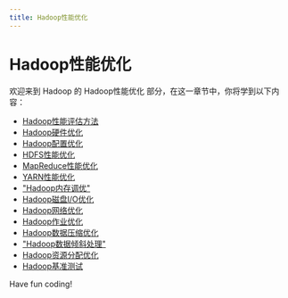 ```yaml
---
title: Hadoop性能优化
---
```


# Hadoop性能优化

欢迎来到 Hadoop 的 Hadoop性能优化 部分，在这一章节中，你将学到以下内容：

- [Hadoop性能评估方法](./0-hadoop-performance-evaluation-method.mdx)
- [Hadoop硬件优化](./1-hadoop-hardware-optimization.mdx)
- [Hadoop配置优化](./2-hadoop-configuration-optimization.mdx)
- [HDFS性能优化](./3-hdfs-performance-optimization.mdx)
- [MapReduce性能优化](./4-mapreduce-performance-optimization.mdx)
- [YARN性能优化](./5-yarn-performance-optimization.mdx)
- ["Hadoop内存调优"](./6-hadoop-memory-tuning.mdx)
- [Hadoop磁盘I/O优化](./7-hadoop-disk-io-optimization.mdx)
- [Hadoop网络优化](./8-hadoop-network-optimization.mdx)
- [Hadoop作业优化](./9-optimizing-hadoop-jobs.mdx)
- [Hadoop数据压缩优化](./10-optimizing-hadoop-data-compression.mdx)
- ["Hadoop数据倾斜处理"](./11-hadoop-data-skew-processing.mdx)
- [Hadoop资源分配优化](./12-optimizing-hadoop-resource-allocation.mdx)
- [Hadoop基准测试](./13-hadoop-benchmarks.mdx)

Have fun coding!